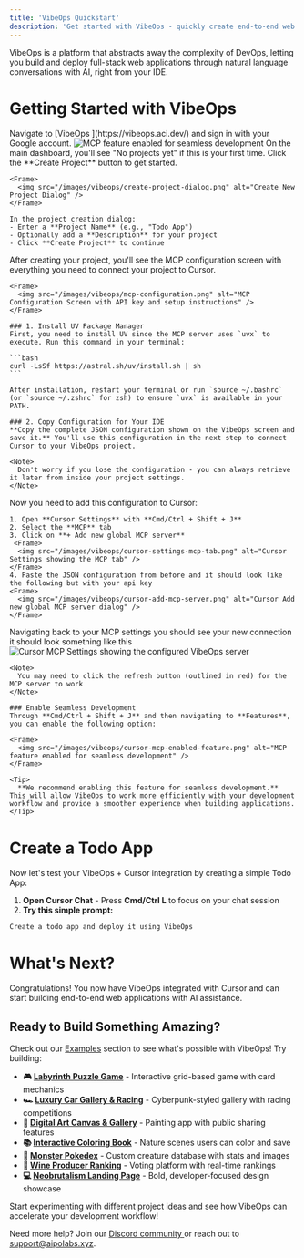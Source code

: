 ```yaml
---
title: 'VibeOps Quickstart'
description: 'Get started with VibeOps - quickly create end-to-end web apps'
---
```


VibeOps is a platform that abstracts away the complexity of DevOps, letting you build and deploy full-stack web applications through natural language conversations with AI, right from your IDE.

# Getting Started with VibeOps

<Steps>
  <Step title="Visit VibeOps Platform">
    Navigate to [VibeOps <Icon icon="up-right-from-square"/>](https://vibeops.aci.dev/) and sign in with your Google account.
     <Frame>
      <img src="/images/vibeops/google-sign-in.png" alt="MCP feature enabled for seamless development" />
    </Frame>
    
  </Step>

  <Step title="Create Your First Project">
    On the main dashboard, you'll see "No projects yet" if this is your first time. Click the **Create Project** button to get started.
    
    <Frame>
      <img src="/images/vibeops/create-project-dialog.png" alt="Create New Project Dialog" />
    </Frame>
    
    In the project creation dialog:
    - Enter a **Project Name** (e.g., "Todo App")
    - Optionally add a **Description** for your project
    - Click **Create Project** to continue
  </Step>

  <Step title="Configure MCP (Model Context Protocol)">
    After creating your project, you'll see the MCP configuration screen with everything you need to connect your project to Cursor.
    
    <Frame>
      <img src="/images/vibeops/mcp-configuration.png" alt="MCP Configuration Screen with API key and setup instructions" />
    </Frame>
    
    ### 1. Install UV Package Manager
    First, you need to install UV since the MCP server uses `uvx` to execute. Run this command in your terminal:
    
    ```bash
    curl -LsSf https://astral.sh/uv/install.sh | sh
    ```
    
    After installation, restart your terminal or run `source ~/.bashrc` (or `source ~/.zshrc` for zsh) to ensure `uvx` is available in your PATH.
    
    ### 2. Copy Configuration for Your IDE
    **Copy the complete JSON configuration shown on the VibeOps screen and save it.** You'll use this configuration in the next step to connect Cursor to your VibeOps project.
    
    <Note>
      Don't worry if you lose the configuration - you can always retrieve it later from inside your project settings.
    </Note>
  </Step>

  <Step title="Configure Cursor MCP Integration">
    Now you need to add this configuration to Cursor:
    
    1. Open **Cursor Settings** with **Cmd/Ctrl + Shift + J**
    2. Select the **MCP** tab
    3. Click on **+ Add new global MCP server**
     <Frame>
      <img src="/images/vibeops/cursor-settings-mcp-tab.png" alt="Cursor Settings showing the MCP tab" />
    </Frame> 
    4. Paste the JSON configuration from before and it should look like the following but with your api key
    <Frame>
      <img src="/images/vibeops/cursor-add-mcp-server.png" alt="Cursor Add new global MCP server dialog" />
    </Frame>
  </Step>

  <Step title="Verify the Connection">
    Navigating back to your MCP settings you should see your new connection it should look something like this
    <Frame>
      <img src="/images/vibeops/cursor-mcp-tools.png" alt="Cursor MCP Settings showing the configured VibeOps server" />
    </Frame>
    
    <Note>
      You may need to click the refresh button (outlined in red) for the MCP server to work
    </Note>
    
    ### Enable Seamless Development
    Through **Cmd/Ctrl + Shift + J** and then navigating to **Features**, you can enable the following option:
    
    <Frame>
      <img src="/images/vibeops/cursor-mcp-enabled-feature.png" alt="MCP feature enabled for seamless development" />
    </Frame>
    
    <Tip>
      **We recommend enabling this feature for seamless development.** This will allow VibeOps to work more efficiently with your development workflow and provide a smoother experience when building applications.
    </Tip>
  </Step>
</Steps>

# Create a Todo App

Now let's test your VibeOps + Cursor integration by creating a simple Todo App:

1. **Open Cursor Chat** - Press **Cmd/Ctrl L** to focus on your chat session
2. **Try this simple prompt:**

```
Create a todo app and deploy it using VibeOps
```

# What's Next?

Congratulations! You now have VibeOps integrated with Cursor and can start building end-to-end web applications with AI assistance.

## Ready to Build Something Amazing?

Check out our [Examples](/vibeops-introduction/examples) section to see what's possible with VibeOps! Try building:

- **🎮 [Labyrinth Puzzle Game](https://dd93fc57-bb74-4477-90f9-b4ba4aec1bd.vercel.app/)** - Interactive grid-based game with card mechanics
- **🏎️ [Luxury Car Gallery & Racing](https://daef8895-2a67-4b9b-bbb1-1f2108c765976b5ea9b9-3ab1-aci-vibe-ops.vercel.app/)** - Cyberpunk-styled gallery with racing competitions
- **🎨 [Digital Art Canvas & Gallery](https://c7712962-a1a4-4ad9-8e0e-53a9758b68e8a7f0fcbc-17f2-aci-vibe-ops.vercel.app/)** - Painting app with public sharing features
- **📚 [Interactive Coloring Book](https://c7712962-a1a4-4ad9-8e0e-53a9758b68e8a22-git-716038-aci-vibe-ops.vercel.app/)** - Nature scenes users can color and save
- **👾 [Monster Pokedex](https://c7712962-a1a4-4ad9-8e0e-53a9758b68e8d36-git-b1d309-aci-vibe-ops.vercel.app/)** - Custom creature database with stats and images
- **🍷 [Wine Producer Ranking](https://c7712962-a1a4-4ad9-8e0e-53a9758b68e.vercel.app/)** - Voting platform with real-time rankings
- **💻 [Neobrutalism Landing Page](https://0e68f5af-fc13-4058-9544-3c42e910f98e4f6-git-0e883c-aci-vibe-ops.vercel.app)** - Bold, developer-focused design showcase

Start experimenting with different project ideas and see how VibeOps can accelerate your development workflow!

Need more help? Join our [Discord community <Icon icon="discord"/>](https://discord.gg/nnqFSzq2ne) or reach out to [support@aipolabs.xyz](mailto:support@aipolabs.xyz). 